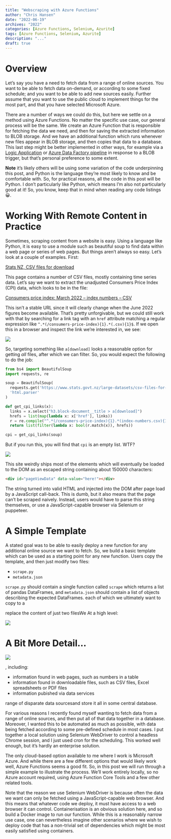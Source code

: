 ```yaml
---
title: "Webscraping with Azure Functions"
author: "Chris Hansen"
date: "2022-06-19"
archives: "2022"
categories: [Azure Functions, Selenium, Azurite]
tags: [Azure Functions, Selenium, Azurite]
description: "..."
draft: true
---
```


# Overview

Let's say you have a need to fetch data from a range of online sources.  You want to be able to fetch data on-demand, or according to some fixed schedule; and you want to be able to add new sources easily.  Further assume that you want to use the public cloud to implement things for the most part, and that you have selected Microsoft Azure.

There are a number of ways we could do this, but here we settle on a method using Azure Functions.  No matter the specific use case, our general process will be the same.  We create an Azure Function that is responsible for fetching the data we need, and then for saving the extracted information to BLOB storage.  And we have an additional function which runs whenever new files appear in BLOB storage, and then copies that data to a database.  This last step might be better implemented in other ways, for example via a [Logic Application](https://docs.microsoft.com/en-us/azure/logic-apps/logic-apps-overview) or [Azure Data Factory pipeline](https://docs.microsoft.com/en-us/azure/data-factory/introduction#pipeline) in response to a BLOB trigger, but that's personal preference to some extent.

**Note** it's likely others will be using some variation of the code underpinning this post, and Python is the language they're most likely to know and be comfortable with. So, for practical reasons, all the code in this post will be Python.  I don't particularly like Python, which means I'm also not particularly good at it!  So, you know, keep that in mind when reading any code listings &#x1F600;.


# Working With Remote Content in Practice

Sometimes, scraping content from a website is easy.  Using a language like Python, it is easy to use a module such as beautiful soup to find data within a web page or series of web pages.  But things aren't always so easy.  Let's look at a couple of examples.  First:

[Stats NZ, CSV files for download](https://www.stats.govt.nz/large-datasets/csv-files-for-download/)

This page contains a number of CSV files, mostly containing time series data.  Let's say we want to extract the unadjusted Consumers Price Index (CPI) data, which looks to be in the file:

[Consumers price index: March 2022 – index numbers – CSV](https://www.stats.govt.nz/assets/Uploads/Consumers-price-index/Consumers-price-index-March-2022-quarter/Download-data/consumers-price-index-march-2022-index-numbers.csv)

This isn't a stable URL since it will clearly change when the June 2022 figures become available.  That's pretty unforgivable, but we could still work with that by searching for a link tag with an `href` attribute matching a regular expression like `^.*(/consumers-price-index){1}.*(.csv){1}$`.  If we open this in a browser and inspect the link we're interested in, we see:

![](assets/csv_for_dl_01.png)

So, targeting something like `a[download]` looks a reasonable option for getting _all_ files, after which we can filter.  So, you would expect the following to do the job:

```python
from bs4 import BeautifulSoup
import requests, re

soup = BeautifulSoup(
  requests.get('https://www.stats.govt.nz/large-datasets/csv-files-for-download/').text, 
  'html.parser'
)

def get_cpi_links(x):
  links = x.select("h3.block-document__title > a[download]")
  hrefs = list(map(lambda x: x['href'], links))
  r = re.compile("^.*(/consumers-price-index){1}.*(index-numbers.csv){1}$")
  return list(filter(lambda x: bool(r.match(x)), hrefs))

cpi = get_cpi_links(soup)
```

But if you run this, you will find that `cpi` is an empty list.  WTF?

![](assets/csv_for_dl_02.png)

This site weirdly ships most of the elements which will eventually be loaded to the DOM as an escaped string containing about 150000 characters:

```html
<div id="pageViewData" data-value="here!"></div>
```

The string turned into valid HTML and injected into the DOM after page load by a JavaScript call-back.  This is dumb, but it also means that the page can't be scraped naively.  Instead, users would have to parse this string themselves, or use a JavaScript-capable browser via Selenium or puppeteer.

  

# A Simple Template

A stated goal was to be able to easily deploy a new function for any additional online source we want to fetch.  So, we build a basic template which can be used as a starting point for any new function.  Users copy the template, and then just modify two files:

* `scrape.py` 
* `metadata.json`

`scrape.py` should contain a single function called `scrape` which returns a list of pandas DataFrames, and `metadata.json` should contain a list of objects describing the expected DataFrames.  each of which we ultimately want to copy to a 

replace the content of just two filesWe At a high level:

![](assets/azurefunction01.png)

# A Bit More Detail...


![](assets/azurefunction01.png)



, including:

* information found in web pages, such as numbers in a table
* information found in downloadable files, such as CSV files, Excel spreadsheets or PDF files
* information pubished via data services

 range of disparate data sourcesand store it all in some central database.  



For various reasons I recently found myself wanting to fetch data from a range of online sources, and then put all of that data together in a database.  Moreover, I wanted this to be automated as much as possible, with data being fetched according to some pre-defined schedule in most cases.  I put together a local solution using Selenium WebDriver to control a headless Chrome session, and I just used cron for the scheduling.  This worked well enough, but it's hardly an enterprise solution.  

The only cloud-based option available to me where I work is Microsoft Azure.  And while there are a few different options that would likely work well, Azure Functions seems a good fit.  So, in this post we will run through a simple example to illustrate the process.  We'll work entirely locally, so no Azure account required, using Azure Function Core Tools and a few other related tools.  

Note that the reason we use Selenium WebDriver is because often the data we want can only be fetched using a JavaScript-capable web browser.  And this means that whatever code we deploy, it must have access to a web browser it can control.  Containerisation is an obvious solution here, and so build a Docker image to run our function.  While this is a reasonably narrow use case, one can nevertheless imagine other scenarios where we wish to deploy code that has a non-trivial set of dependencies which might be most easily satisfied using containers.
